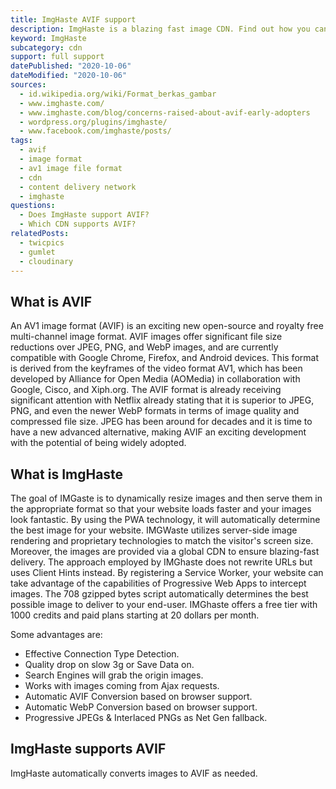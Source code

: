 ```yaml
---
title: ImgHaste AVIF support
description: ImgHaste is a blazing fast image CDN. Find out how you can use AVIF images in ImgHaste.
keyword: ImgHaste
subcategory: cdn
support: full support
datePublished: "2020-10-06"
dateModified: "2020-10-06"
sources:
  - id.wikipedia.org/wiki/Format_berkas_gambar
  - www.imghaste.com/
  - www.imghaste.com/blog/concerns-raised-about-avif-early-adopters
  - wordpress.org/plugins/imghaste/
  - www.facebook.com/imghaste/posts/
tags:
  - avif
  - image format
  - av1 image file format
  - cdn
  - content delivery network
  - imghaste
questions:
  - Does ImgHaste support AVIF?
  - Which CDN supports AVIF?
relatedPosts:
  - twicpics
  - gumlet
  - cloudinary
---
```


## What is AVIF

An AV1 image format (AVIF) is an exciting new open-source and royalty free multi-channel image format. AVIF images offer significant file size reductions over JPEG, PNG, and WebP images, and are currently compatible with Google Chrome, Firefox, and Android devices. This format is derived from the keyframes of the video format AV1, which has been developed by Alliance for Open Media (AOMedia) in collaboration with Google, Cisco, and Xiph.org. The AVIF format is already receiving significant attention with Netflix already stating that it is superior to JPEG, PNG, and even the newer WebP formats in terms of image quality and compressed file size. JPEG has been around for decades and it is time to have a new advanced alternative, making AVIF an exciting development with the potential of being widely adopted.

## What is ImgHaste

The goal of IMGaste is to dynamically resize images and then serve them in the appropriate format so that your website loads faster and your images look fantastic. By using the PWA technology, it will automatically determine the best image for your website. IMGWaste utilizes server-side image rendering and proprietary technologies to match the visitor's screen size. Moreover, the images are provided via a global CDN to ensure blazing-fast delivery. The approach employed by IMGhaste does not rewrite URLs but uses Client Hints instead. By registering a Service Worker, your website can take advantage of the capabilities of Progressive Web Apps to intercept images. The 708 gzipped bytes script automatically determines the best possible image to deliver to your end-user. IMGhaste offers a free tier with 1000 credits and paid plans starting at 20 dollars per month.

Some advantages are:

- Effective Connection Type Detection.
- Quality drop on slow 3g or Save Data on.
- Search Engines will grab the origin images.
- Works with images coming from Ajax requests.
- Automatic AVIF Conversion based on browser support.
- Automatic WebP Conversion based on browser support.
- Progressive JPEGs & Interlaced PNGs as Net Gen fallback.

## ImgHaste supports AVIF

ImgHaste automatically converts images to AVIF as needed.
